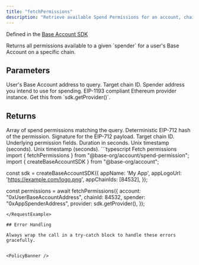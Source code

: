 ```yaml
---
title: "fetchPermissions"
description: "Retrieve available Spend Permissions for an account, chain, and spender"
---
```


Defined in the [Base Account SDK](https://github.com/base/account-sdk)

<Info>
  Returns all permissions available to a given `spender` for a user's Base
  Account on a specific chain.
</Info>

## Parameters

<ParamField body="account" type="address" required>
  User's Base Account address to query.
</ParamField>

<ParamField body="chainId" type="number" required>
  Target chain ID.
</ParamField>

<ParamField body="spender" type="address" required>
  Spender address you intend to use for spending.
</ParamField>

<ParamField body="provider" type="EIP1193Provider" required>
  EIP-1193 compliant Ethereum provider instance. Get this from `sdk.getProvider()`.
</ParamField>

## Returns

<ResponseField name="permissions" type="SpendPermission[]">
  Array of spend permissions matching the query.

<Expandable title="SpendPermission properties">
<ResponseField name="permissionHash" type="string">
Deterministic EIP-712 hash of the permission.
</ResponseField>

<ResponseField name="signature" type="string">
  Signature for the EIP-712 payload.
</ResponseField>

<ResponseField name="chainId" type="number">
  Target chain ID.
</ResponseField>

<ResponseField name="permission" type="object">
Underlying permission fields.

<Expandable title="permission fields">
<ResponseField name="account" type="address" />
<ResponseField name="spender" type="address" />
<ResponseField name="token" type="address" />
<ResponseField name="allowance" type="bigint" />
<ResponseField name="period" type="number">Duration in seconds.</ResponseField>
<ResponseField name="start" type="number">Unix timestamp (seconds).</ResponseField>
<ResponseField name="end" type="number">Unix timestamp (seconds).</ResponseField>
<ResponseField name="salt" type="string" />
<ResponseField name="extraData" type="string" />
</Expandable>
</ResponseField>
</Expandable>
</ResponseField>

<RequestExample>
```typescript Fetch permissions
import { fetchPermissions } from "@base-org/account/spend-permission";
import { createBaseAccountSDK } from "@base-org/account";

const sdk = createBaseAccountSDK({
  appName: 'My App',
  appLogoUrl: 'https://example.com/logo.png',
  appChainIds: [84532],
});

const permissions = await fetchPermissions({
  account: "0xUserBaseAccountAddress",
  chainId: 84532,
  spender: "0xAppSpenderAddress",
  provider: sdk.getProvider(),
});
```
</RequestExample>

## Error Handling

Always wrap the call in a try-catch block to handle these errors gracefully.


<PolicyBanner />
